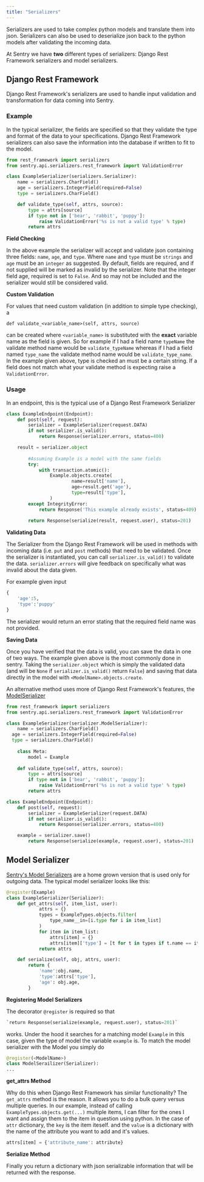 ```yaml
---
title: "Serializers"
---
```


Serializers are used to take complex python models and translate them into json. Serializers can also be used to deserialize json back to the python models after validating the incoming data.

At Sentry we have **two** different types of serializers: Django Rest Framework serializers and model serializers.

## Django Rest Framework

Django Rest Framework's serializers are used to handle input validation and transformation for data coming into Sentry.

### Example

In the typical serializer, the fields are specified so that they validate the type and format of the data to your specifications. Django Rest Framework serializers can also save the information into the database if written to fit to the model.

```python
from rest_framework import serializers
from sentry.api.serializers.rest_framework import ValidationError

class ExampleSerializer(serializers.Serializer):
	name = serializers.CharField()
    age = serializers.IntegerField(required=False)
    type = serializers.CharField()

	def validate_type(self, attrs, source):
		type = attrs[source]
		if type not in ['bear', 'rabbit', 'puppy']:
			raise ValidationError('%s is not a valid type' % type)
		return attrs
```

**Field Checking**

In the above example the serializer will accept and validate json containing three fields: `name`, `age`, and `type`.  Where `name` and `type` must be `strings` and `age` must be an `integer` as suggested. By default, fields are required, and if not supplied will be marked as invalid by the serializer. Note that the integer field age, required is set to `False`. And so may not be included and the serializer would still be considered valid.

**Custom Validation**

For values that need custom validation (in addition to simple type checking), a 

`def validate_<variable_name>(self, attrs, source)`

can be created where `<variable_name>` is substituted with the **exact** variable name as the field is given. So for example if I had a field name `typeName` the validate method name would be `validate_typeName` whereas if I had a field named `type_name` the validate method name would be `validate_type_name`. In the example given above, type is checked an must be a certain string. If a field does not match what your validate method is expecting raise a `ValidationError`. 

### Usage

In an endpoint, this is the typical use of a Django Rest Framework Serializer

```python
class ExampleEndpoint(Endpoint):
	def post(self, request):
		serializer = ExampleSerializer(request.DATA)
		if not serializer.is_valid():
			return Response(serializer.errors, status=400)

    result = serializer.object
		
		#Assuming Example is a model with the same fields 
		try:
			with transaction.atomic():
				Example.objects.create(
						name=result['name'],
						age=result.get('age'),
						type=result['type'],
				)
		except IntegrityError:
			return Response('This example already exists', status=409)
		
		return Response(serialize(result, request.user), status=201)
```

**Validating Data**

The Serializer from the Django Rest Framework will be used in methods with incoming data (i.e. `put` and `post` methods) that need to be validated. Once the serializer is instantiated, you can call `serializer.is_valid()` to validate the data. `serializer.errors` will give feedback on specifically what was invalid about the data given. 

For example given input

```python
{
	'age':5,
	'type':'puppy'
}
```

The serializer would return an error stating that the required field name was not provided.

**Saving Data**

Once you have verified that the data is valid, you can save the data in one of two ways. The example given above is the most commonly done in sentry. Taking the `serializer.object` which is simply the validated data (and will be `None` if `serializer.is_valid()` return `False`) and saving that data directly in the model with `<ModelName>.objects.create`.

An alternative method uses more of Django Rest Framework's features, the [ModelSerializer](http://www.tomchristie.com/rest-framework-2-docs/api-guide/serializers#modelserializer)

```python
from rest_framework import serializers
from sentry.api.serializers.rest_framework import ValidationError

class ExampleSerializer(serializer.ModelSerializer):
	name = serializers.CharField()
  age = serializers.IntegerField(required=False)
  type = serializers.CharField()
	
	class Meta:
		model = Example
 
	def validate_type(self, attrs, source):
		type = attrs[source]
		if type not in ['bear', 'rabbit', 'puppy']:
			raise ValidationError('%s is not a valid type' % type)
		return attrs

class ExampleEndpoint(Endpoint):
	def post(self, request):
		serializer = ExampleSerializer(request.DATA)
		if not serializer.is_valid():
			return Response(serializer.errors, status=400)

    example = serializer.save()
		return Response(serialize(example, request.user), status=201)
```

## Model Serializer

[Sentry's Model Serializers](https://github.com/getsentry/sentry/blob/master/src/sentry/api/serializers/base.py) are a home grown version that is used only for outgoing data. The typical model serializer looks like this:

```python
@register(Example)
class ExampleSerializer(Serializer):
	def get_attrs(self, item_list, user):
			attrs = {}
			types = ExampleTypes.objects.filter(
				type_name__in=[i.type for i in item_list]
			)
			for item in item_list:
				attrs[item] = {}
				attrs[item]['type'] = [t for t in types if t.name == item.type_name]
			return attrs

	def serialize(self, obj, attrs, user):
		return {
			'name':obj.name,
			'type':attrs['type'],
			'age': obj.age,
		}

```

**Registering Model Serializers** 

The decorator `@register` is required so that 

```python
`return Response(serialize(example, request.user), status=201)`
```

works. Under the hood it searches for a matching model `Example` in this case, given the type of model the variable `example` is. To match the model serializer with the Model you simply do 

```python
@register(<ModelName>)
class ModelSerailizer(Serializer):
...
```

**get_attrs Method**

Why do this when Django Rest Framework has similar functionality? The `get_attrs` method is the reason. It allows you to do a bulk query versus multiple queries. In our example, instead of calling `ExampleTypes.objects.get(...)` multiple items, I can filter for the ones I want and assign them to the item in question using python. In the case of `attr` dictionary, the `key` is the item iteself. and the `value` is a dictionary with the name of the attribute you want to add and it's values. 

```python
attrs[item] = {'attribute_name': attribute}
```

**Serialize Method**

Finally you return a dictionary with json serializable information that will be returned with the response.
